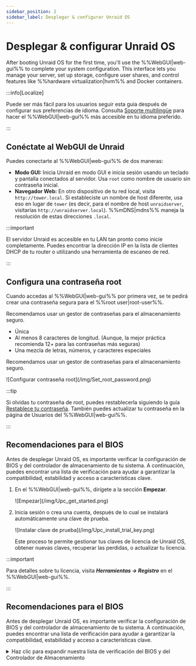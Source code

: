 ```yaml
---
sidebar_position: 2
sidebar_label: Desplegar & configurar Unraid OS
---
```


# Desplegar & configurar Unraid OS

After booting Unraid OS for the first time, you'll use the %%WebGUI|web-gui%% to complete your system configuration. This interface lets you manage your server, set up storage, configure user shares, and control features like %%hardware virtualization|hvm%% and Docker containers.

:::info\[Localize]

Puede ser más fácil para los usuarios seguir esta guía después de configurar sus preferencias de idioma. Consulta [Soporte multilingüe](../../using-unraid-to/customize-your-experience/multi-language-support.mdx) para hacer el %%WebGUI|web-gui%% más accesible en tu idioma preferido.

:::

## Conéctate al WebGUI de Unraid

Puedes conectarte al %%WebGUI|web-gui%% de dos maneras:

- **Modo GUI:** Inicia Unraid en modo GUI e inicia sesión usando un teclado y pantalla conectados al servidor. Usa `root` como nombre de usuario sin contraseña inicial.
- **Navegador Web:** En otro dispositivo de tu red local, visita `http://tower.local`. Si estableciste un nombre de host diferente, usa eso en lugar de `tower` (es decir, para el nombre de host `unraidserver`, visitarías `http://unraidserver.local`). %%mDNS|mdns%% maneja la resolución de estas direcciones `.local`.

:::important

El servidor Unraid es accesible en tu LAN tan pronto como inicie completamente. Puedes encontrar la dirección IP en la lista de clientes DHCP de tu router o utilizando una herramienta de escaneo de red.

:::

## Configura una contraseña root

Cuando accedas al %%WebGUI|web-gui%% por primera vez, se te pedirá crear una contraseña segura para el %%root user|root-user%%.

Recomendamos usar un gestor de contraseñas para el almacenamiento seguro.

- Única
- Al menos 8 caracteres de longitud. (Aunque, la mejor práctica recomienda 12+ para las contraseñas más seguras)
- Una mezcla de letras, números, y caracteres especiales

Recomendamos usar un gestor de contraseñas para el almacenamiento seguro.

<div style={{ margin: 'auto', maxWidth: '300px'}}>
  ![Configurar contraseña root](/img/Set_root_password.png)
</div>

:::tip

Si olvidas tu contraseña de root, puedes restablecerla siguiendo la guía [Restablece tu contraseña](../../system-administration/secure-your-server/user-management.mdx#reset-your-password). También puedes actualizar tu contraseña en la página de Usuarios del %%WebGUI|web-gui%%.

:::

## Recomendaciones para el BIOS

Antes de desplegar Unraid OS, es importante verificar la configuración de BIOS y del controlador de almacenamiento de tu sistema. A continuación, puedes encontrar una lista de verificación para ayudar a garantizar la compatibilidad, estabilidad y acceso a características clave.

1. En el %%WebGUI|web-gui%%, dirígete a la sección **Empezar**.

   <div style={{ margin: 'auto', maxWidth: '500px'}}>
     ![Empezar](/img/Upc_get_started.png)
   </div>

2. Inicia sesión o crea una cuenta, después de lo cual se instalará automáticamente una clave de prueba.

   <div style={{ margin: 'auto', maxWidth: '500px'}}>
     ![Instalar clave de prueba](/img/Upc_install_trial_key.png)
   </div>

   Este proceso te permite gestionar tus claves de licencia de Unraid OS, obtener nuevas claves, recuperar las perdidas, o actualizar tu licencia.

:::important

Para detalles sobre tu licencia, visita ***Herramientas → Registro*** en el %%WebGUI|web-gui%%.

:::

## Recomendaciones para el BIOS

Antes de desplegar Unraid OS, es importante verificar la configuración de BIOS y del controlador de almacenamiento de tu sistema. A continuación, puedes encontrar una lista de verificación para ayudar a garantizar la compatibilidad, estabilidad y acceso a características clave.

<details>
  <summary>Haz clic para expandir nuestra lista de verificación del BIOS y del Controlador de Almacenamiento</summary>

  Una configuración adecuada del BIOS y del controlador de almacenamiento es vital para un despliegue estable de Unraid OS. Usa esta lista de verificación antes de tu primer inicio.

  ### Configuraciones Básicas

  ✅ Establecer el dispositivo de arranque primario en la unidad flash USB.\n✅ Configurar el controlador de almacenamiento al modo **%%AHCI|ahci%%** con conexiones SATA.\n✅ Configurar el controlador en modo **%%HBA|hba-mode%%** (no **%%RAID|raid%%**).\n✅ Desactivar **Arranque Seguro** ya que no es compatible con Unraid OS.

  ### Configuraciones Avanzadas

  ✅ Enable **%%hardware virtualization|hvm%%** features (e.g., **%%Intel VT-x|intel-vt-x%%** or **%%AMD-V|amd-v%%**) for **%%virtual machines (VMs)|vm%%**.\
  ✅ Enable **%%IOMMU|iommu%%** support (Intel VT-d or AMD-Vi) for PCI device assignment to VMs.

  ### Consejos para Solucionar Problemas

  Si Unraid OS no se inicia, intenta:

  ✅ Ajustar el orden de arranque a: **Forced-FDD**, **USB-HDD**, **USB-ZIP**.\n✅ Deshabilitar el soporte USB 2.0/3.0.\n✅ Alternar cualquier característica de Arranque Rápido.\n✅ Alternar el soporte para teclado USB.

  Para más asistencia, visita el [foro de soporte general de Unraid](https://forums.unraid.net/).

  :::important
  Muchas placas base limitan la selección de dispositivos de arranque a 12 discos duros. Si tu unidad flash USB se reconoce como disco duro, es posible que no puedas arrancar desde ella después de instalar 12 discos duros físicos. Configura la BIOS para tratar la unidad flash como un dispositivo extraíble siempre que sea posible.

  Si utiliza un HBA adicional, es posible desactivar el soporte de INT 13h para evitar que sus unidades conectadas aparezcan en la lista de dispositivos de arranque; esto le ayudará a mantenerse dentro del límite de 12 discos.
  :::
</details>
